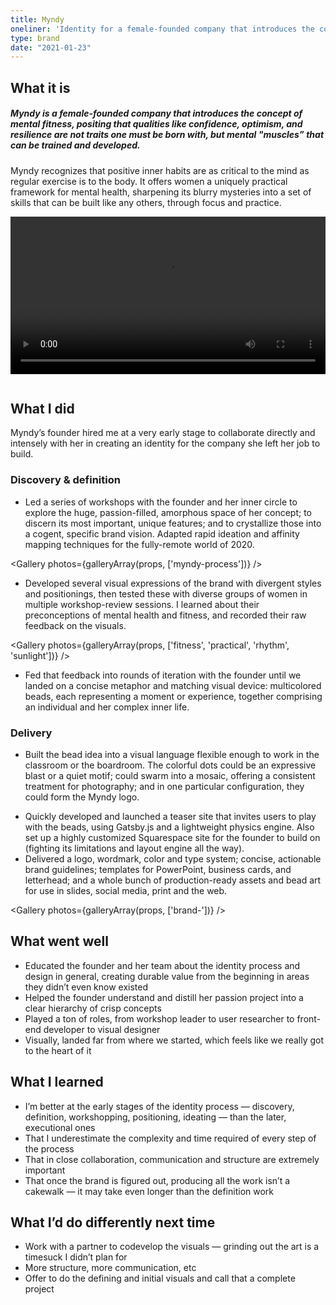 ```yaml
---
title: Myndy
oneliner: 'Identity for a female-founded company that introduces the concept of mental fitness'
type: brand
date: "2021-01-23"
---
```




## What it is
##### Myndy is a female-founded company that introduces the concept of _mental fitness_, positing that qualities like confidence, optimism, and resilience are not traits one must be born with, but mental "muscles” that can be trained and developed.
Myndy recognizes that positive inner habits are as critical to the mind as regular exercise is to the body. It offers women a uniquely practical framework for mental health, sharpening its blurry mysteries into a set of skills that can be built like any others, through focus and practice.


<video loop autoplay width="100%" style="margin-bottom:1em">
  <source src="./splash-page.mp4" type="video/mp4" />
</video>

## What I did
Myndy’s founder hired me at a very early stage to collaborate directly and intensely with her in creating an identity for the company she left her job to build.
### Discovery & definition
- Led a series of workshops with the founder and her inner circle to explore  the huge, passion-filled, amorphous space of her concept; to discern its most important, unique features; and to crystallize those into a cogent, specific brand vision. Adapted rapid ideation and affinity mapping techniques for the fully-remote world of 2020.

<Gallery photos={galleryArray(props, ['myndy-process'])} />

- Developed several visual expressions of the brand with divergent styles and positionings, then tested these with diverse groups of women in multiple workshop-review sessions. I learned about their preconceptions of mental health and fitness, and recorded their raw feedback on the visuals.

<Gallery photos={galleryArray(props, ['fitness', 'practical', 'rhythm', 'sunlight'])} />

- Fed that feedback into rounds of iteration with the founder until we landed on a concise metaphor and matching visual device: multicolored beads, each representing a moment or experience, together comprising an individual and her complex inner life.

### Delivery
- Built the bead idea into a visual language flexible enough to work in the classroom or the boardroom. The colorful dots could be an expressive blast or a quiet motif; could swarm into a mosaic, offering a consistent treatment for photography; and in one particular configuration, they could form the Myndy logo.

<WidthBleeder>
  <Gallery height="10em" photos={galleryArray(props, ['confetti 1', 'family', 'headscarf', 'two women', 'women chatting', 'bummer girl'])} />
</WidthBleeder>


- Quickly developed and launched a teaser site that invites users to play with the beads, using Gatsby.js and a lightweight physics engine. Also set up a highly customized Squarespace site for the founder to build on (fighting its limitations and layout engine all the way).
- Delivered a logo, wordmark, color and type system; concise, actionable brand guidelines; templates for PowerPoint, business cards, and letterhead;  and a whole bunch of production-ready assets and bead art for use in slides, social media, print and the web.

<Gallery photos={galleryArray(props, ['brand-'])} />



## What went well
- Educated the founder and her  team about the identity process and design in general, creating durable value from the beginning in areas they didn’t even know existed 
- Helped the founder understand and distill her passion project into a clear hierarchy of crisp concepts
- Played a ton of roles, from workshop leader to user researcher to front-end developer to visual designer
- Visually, landed far from where we started, which feels like we really got to the heart of it
## What I learned
- I’m better at the early stages of the identity process — discovery, definition, workshopping, positioning, ideating — than the later, executional ones
- That I underestimate the complexity and time required of every step of the process
- That in close collaboration, communication and structure are extremely important
- That once the brand is figured out, producing all the work isn’t a cakewalk — it may take even longer than the definition work
## What I’d do differently next time
- Work with a partner to codevelop the visuals — grinding out the art is a timesuck I didn’t plan for
- More structure, more communication, etc
- Offer to do the defining and initial visuals and call that a complete project
